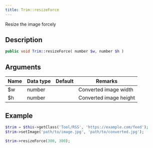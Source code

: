 ```yaml
---
title: Trim::resizeForce
---
```


Resize the image forcely

## Description

```php
public void Trim::resizeForce( number $w, number $h )
```


## Arguments

| Name | Data type | Default | Remarks                |
| ---- | --------- | ------- | ---------------------- |
| $w   | number    |         | Converted image width  |
| $h   | number    |         | Converted image height |


## Example

```php title="Controller"
$trim = $this->getClass('Tool/RSS', 'https://example.com/feed');
$trim->setImage('path/to/image.jpg', 'path/to/converted.jpg');

$trim->resizeForce(300, 300);
```